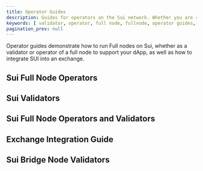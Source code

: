```yaml
---
title: Operator Guides
description: Guides for operators on the Sui network. Whether you are running a full node for your dApp or operating as a validator on the Sui network, these guides help you set up your environment and operate your network.
keywords: [ validator, operator, full node, fullnode, operator guides, being an operator, being a node operator, running nodes ]
pagination_prev: null
---
```


Operator guides demonstrate how to run Full nodes on Sui, whether as a validator or operator of a full node to support your dApp, as well as how to integrate SUI into an exchange. 

## Sui Full Node Operators

<div className="card-container">
<Card title="Sui Full Node Configuration" href="/guides/operator/sui-full-node">
</Card>
</div>

## Sui Validators

<div className="card-container">
<Card title="Validator Configuration & Deployment" href="/guides/operator/validator/validator-config">
</Card>
<Card title="Validator Committee" href="/guides/operator/validator/validator-committee">
</Card>
<Card title="Validator Rewards" href="/guides/operator/validator/validator-rewards">
</Card>
<Card title="Validator Management" href="/guides/operator/validator/validator-tasks">
</Card>
<Card title="Validator Tools" href="/guides/operator/validator/validator-config">
</Card>
</div>

## Sui Full Node Operators and Validators

<div className="card-container">
<Card title="Data Management" href="/guides/operator/data-management">
</Card>
<Card title="Genesis" href="/guides/operator/genesis">
</Card>
<Card title="Monitoring" href="/guides/operator/monitoring">
</Card>
<Card title="Snapshots" href="/guides/operator/snapshots">
</Card>
<Card title="Archives" href="/guides/operator/archives">
</Card>
</div>

## Exchange Integration Guide

<div className="card-container">
<Card title="Exchange Integration Guide" href="/guides/operator/exchange-integration">
</Card>
</div>

## Sui Bridge Node Validators

<div className="card-container">
<Card title="Sui Bridge Validator Node Configuration" href="/guides/operator/bridge-node-configuration">
</Card>
</div>

